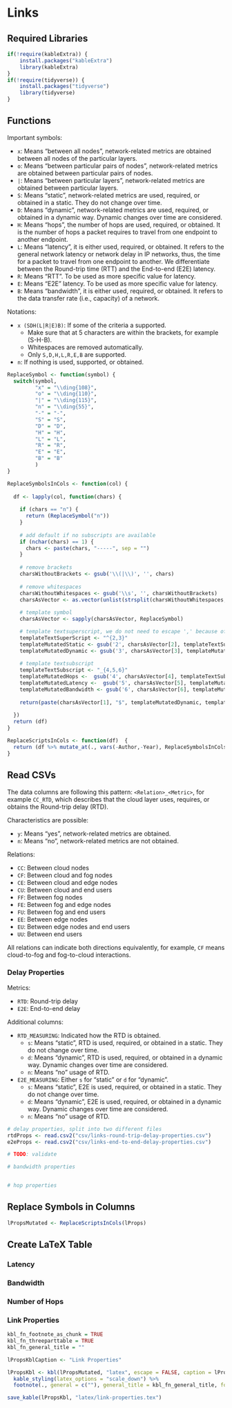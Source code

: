 # Links

## Required Libraries

```r
if(!require(kableExtra)) {
    install.packages("kableExtra")
    library(kableExtra)
}
if(!require(tidyverse)) {
    install.packages("tidyverse")
    library(tidyverse)
}
```

## Functions

Important symbols:

- `x`: Means "between all nodes", network-related metrics are obtained between all nodes of the particular layers.
- `o`: Means "between particular pairs of nodes", network-related metrics are obtained between particular pairs of nodes.
- `|`: Means "between particular layers", network-related metrics are obtained between particular layers.
- `S`: Means "static", network-related metrics are used, required, or obtained in a static. They do not change over time.
- `D`: Means "dynamic", network-related metrics are used, required, or obtained in a dynamic way. Dynamic changes over time are considered.
- `H`: Means "hops", the number of hops are used, required, or obtained. It is the number of hops a packet requires to travel from one endpoint to another endpoint.
- `L`: Means "latency", it is either used, required, or obtained. It refers to the general network latency or network delay in IP networks, thus, the time for a packet to travel from one endpoint to another. We differentiate between the Round-trip time (RTT) and the End-to-end (E2E) latency.
- `R`: Means "RTT". To be used as more specific value for latency.
- `E`: Means "E2E" latency. To be used as more specific value for latency.
- `B`: Means "bandwidth", it is either used, required, or obtained. It refers to the data transfer rate (i.e., capacity) of a network.

Notations:

- `x (SDH(L|R|E)B)`: If some of the criteria a supported.
  - Make sure that at 5 characters are within the brackets, for example (S-H-B).
  - Whitespaces are removed automatically.
  - Only `S,D,H,L,R,E,B` are supported.
- `n`: If nothing is used, supported, or obtained.

```r
ReplaceSymbol <- function(symbol) {
  switch(symbol,
         "x" = "\\ding{108}",
         "o" = "\\ding{110}",
         "|" = "\\ding{115}",
         "n" = "\\ding{55}",
         "-" = "-",
         "S" = "S",
         "D" = "D",
         "H" = "H",
         "L" = "L",
         "R" = "R",
         "E" = "E",
         "B" = "B"
         )
}

ReplaceSymbolsInCols <- function(col) {
  
  df <- lapply(col, function(chars) {
  
    if (chars == "n") {
      return (ReplaceSymbol("n"))
    }
    
    # add default if no subscripts are available
    if (nchar(chars) == 1) {
      chars <- paste(chars, "-----", sep = "")
    }
    
    # remove brackets
    charsWithoutBrackets <- gsub('\\(|\\)', '', chars)
    
    # remove whitespaces
    charsWithoutWhitespaces <- gsub('\\s', '', charsWithoutBrackets)
    charsAsVector <- as.vector(unlist(strsplit(charsWithoutWhitespaces,"")))
    
    # template symbol
    charsAsVector <- sapply(charsAsVector, ReplaceSymbol)

    # template textsuperscript, we do not need to escape ',' because of latex math mode
    templateTextSuperScript <- "^{2,3}"
    templateMutatedStatic <- gsub('2', charsAsVector[2], templateTextSuperScript)
    templateMutatedDynamic <- gsub('3', charsAsVector[3], templateMutatedStatic)
    
    # template textsubscript
    templateTextSubscript <- "_{4,5,6}"
    templateMutatedHops <-  gsub('4', charsAsVector[4], templateTextSubscript)
    templateMutatedLatency <-  gsub('5', charsAsVector[5], templateMutatedHops)
    templateMutatedBandwidth <- gsub('6', charsAsVector[6], templateMutatedLatency)
    
    return(paste(charsAsVector[1], "$", templateMutatedDynamic, templateMutatedBandwidth, "$", sep=""))
  
  })
  return (df)
}

ReplaceScriptsInCols <- function(df)  {
  return (df %>% mutate_at(., vars(-Author,-Year), ReplaceSymbolsInCols))
}
```

## Read CSVs

The data columns are following this pattern: `<Relation>_<Metric>`,  for example `CC_RTD`, which describes that the cloud layer uses, requires, or obtains the Round-trip delay (RTD).

Characteristics are possible:

- `y`: Means "yes", network-related metrics are obtained.
- `n`: Means "no", network-related metrics are not obtained.

Relations:

- `CC`: Between cloud nodes
- `CF`: Between cloud and fog nodes
- `CE`: Between cloud and edge nodes
- `CU`: Between cloud and end users
- `FF`: Between fog nodes
- `FE`: Between fog and edge nodes
- `FU`: Between fog and end users
- `EE`: Between edge nodes
- `EU`: Between edge nodes and end users
- `UU`: Between end users

All relations can indicate both directions equivalently, for example, `CF` means cloud-to-fog and fog-to-cloud interactions. 

### Delay Properties

Metrics:

- `RTD`: Round-trip delay
- `E2E`: End-to-end delay

Additional columns:

- `RTD_MEASURING`: Indicated how the RTD is obtained.
  - `s`: Means "static", RTD is used, required, or obtained in a static. They do not change over time.
  - `d`: Means "dynamic", RTD is used, required, or obtained in a dynamic way. Dynamic changes over time are considered.
  - `n`: Means "no" usage of RTD.
- `E2E_MEASURING`: Either `s` for "static" or `d` for "dynamic".
  - `s`: Means "static", E2E is used, required, or obtained in a static. They do not change over time.
  - `d`: Means "dynamic", E2E is used, required, or obtained in a dynamic way. Dynamic changes over time are considered.
  - `n`: Means "no" usage of RTD.

```r
# delay properties, split into two different files
rtdProps <- read.csv2("csv/links-round-trip-delay-properties.csv")
e2eProps <- read.csv2("csv/links-end-to-end-delay-properties.csv")

# TODO: validate
```

```r
# bandwidth properties


# hop properties
```

## Replace Symbols in Columns

```r
lPropsMutated <- ReplaceScriptsInCols(lProps)
```

## Create LaTeX Table

### Latency

### Bandwidth

### Number of Hops

### Link Properties

```r
kbl_fn_footnote_as_chunk = TRUE
kbl_fn_threeparttable = TRUE
kbl_fn_general_title = ""

lPropsKblCaption <- "Link Properties"

lPropsKbl <- kbl(lPropsMutated, "latex", escape = FALSE, caption = lPropsKblCaption, booktabs = TRUE) %>% 
  kable_styling(latex_options = "scale_down") %>%
  footnote(., general = c(""), general_title = kbl_fn_general_title, footnote_as_chunk = kbl_fn_footnote_as_chunk, threeparttable = kbl_fn_threeparttable)

save_kable(lPropsKbl, "latex/link-properties.tex")
```
